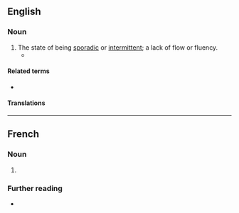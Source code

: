 ==English==

===Noun===
{{en-noun|~}}

# The state of being [[sporadic]] or [[intermittent]]; a lack of flow or fluency.
#* {{quote-book|1=en|year=1898|author=H.G. Wells|authorlink=H.G. Wells|title={{w|The War of the Worlds}}|publisher=William Heinemann|location=London|page=270|passage=I remember he wound up with my health, proposed in a speech of small variety and considerable '''intermittence'''.}}

====Related terms====
* {{l|en|intermittent}}

====Translations====
{{trans-see|state of being intermittent|intermittency}}

----

==French==

===Noun===
{{fr-noun|f}}

# {{l|en|intermittence}}

===Further reading===
* {{R:TLFi}}